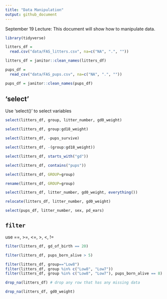 ```yaml
---
title: "Data Manipulation"
output: github_document
---
```


September 19 Lecture: This document will show how to manipulate data.

```r
library(tidyverse)
```


```r
litters_df = 
  read.csv("data/FAS_litters.csv", na=c("NA", ".", ""))

litters_df = janitor::clean_names(litters_df)

pups_df = 
  read_csv("data/FAS_pups.csv", na=c("NA", ".", ""))

pups_df = janitor::clean_names(pups_df)
```
## 'select' 

Use 'select()' to select variables

```r
select(litters_df, group, litter_number, gd0_weight)

select(litters_df, group:gd18_weight)

select(litters_df, -pups_survive)

select(litters_df, -(group:gd18_weight))

select(litters_df, starts_with("gd"))

select(litters_df, contains("pups"))

select(litters_df, GROUP=group)

rename(litters_df, GROUP=group)

select(litters_df, litter_number, gd0_weight, everything())

relocate(litters_df, litter_number, gd0_weight)
```

```r
select(pups_df, litter_number, sex, pd_ears)
```


## `filter`

use ==, >=, <=, >, <, !=

```r
filter(litters_df, gd_of_birth == 20)

filter(litters_df, pups_born_alive > 5)

filter(litters_df, group=="Low8")
filter(litters_df, group %in% c("Low8", "Low7"))
filter(litters_df, group %in% c("Low8", "Low7"), pups_born_alive == 8)
```

```r
drop_na(litters_df) # drop any row that has any missing data

drop_na(litters_df, gd0_weight)
```




